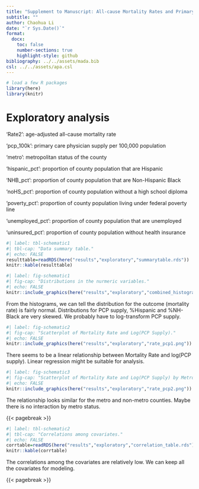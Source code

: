 ---
title: "Supplement to Manuscript: All-cause Mortality Rates and Primary Care Physician Supply in US Counties 2021"
subtitle: ""
author: Chaohua Li
date: "`r Sys.Date()`"
format:
  docx:
    toc: false
    number-sections: true
    highlight-style: github
bibliography: ../../assets/mada.bib
csl: ../../assets/apa.csl
---

```{r, echo=FALSE, message=FALSE}
# load a few R packages
library(here)
library(knitr)
```


# Exploratory analysis
'Rate2': age-adjusted all-cause mortality rate

'pcp_100k': primary care physician supply per 100,000 population

'metro': metropolitan status of the county

'hispanic_pct': proportion of county population that are Hispanic

'NHB_pct': proportion of county population that are Non-Hispanic  Black

'noHS_pct': proportion of county population without a high school diploma

'poverty_pct': proportion of county population living under federal poverty line

'unemployed_pct': proportion of county population that are unemployed

'uninsured_pct': proportion of county population without health insurance


```{r}
#| label: tbl-schematic1
#| tbl-cap: "Data summary table."
#| echo: FALSE
resulttable=readRDS(here("results","exploratory","summarytable.rds"))
knitr::kable(resulttable)
```

```{r}
#| label: fig-schematic1
#| fig-cap: "Distributions in the nurmeric variables."
#| echo: FALSE
knitr::include_graphics(here("results","exploratory","combined_histogram.png"))
```

From the histograms, we can tell the distribution for the outcome (mortality rate) is fairly normal. Distributions for PCP supply, %Hispanic and %NH-Black are very skewed. We probably have to log-transform PCP supply.

```{r}
#| label: fig-schematic2
#| fig-cap: "Scatterplot of Mortality Rate and Log(PCP Supply)."
#| echo: FALSE 
knitr::include_graphics(here("results","exploratory","rate_pcp1.png"))
```

There seems to be a linear relationship between Mortality Rate and log(PCP supply). Linear regression might be suitable for analysis.

```{r}
#| label: fig-schematic3
#| fig-cap: "Scatterplot of Mortality Rate and Log(PCP Supply) by Metro Status."
#| echo: FALSE 
knitr::include_graphics(here("results","exploratory","rate_pcp2.png"))
```

The relationship looks similar for the metro and non-metro counties. Maybe there is no interaction by metro status.

{{< pagebreak >}}
```{r}
#| label: tbl-schematic2
#| tbl-cap: "Correlations among covariates."
#| echo: FALSE
corrtable=readRDS(here("results","exploratory","correlation_table.rds"))
knitr::kable(corrtable)
```

The correlations among the covariates are relatively low. We can keep all the covariates for modeling.

{{< pagebreak >}}



